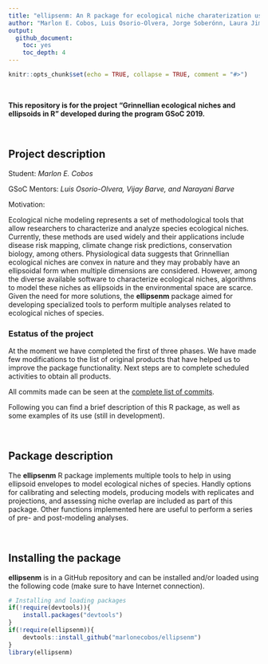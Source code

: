 ```yaml
---
title: "ellipsenm: An R package for ecological niche charaterization using ellipsoids"
author: "Marlon E. Cobos, Luis Osorio-Olvera, Jorge Soberónn, Laura Jiménez, A. Townsend Peterson, Vijay Barve, and Narayani Barve"
output:
  github_document:
    toc: yes
    toc_depth: 4
---
```


```r
knitr::opts_chunk$set(echo = TRUE, collapse = TRUE, comment = "#>")
```

<br>

**This repository is for the project "Grinnellian ecological niches and ellipsoids in R" developed during the program GSoC 2019.** 

<br>

## Project description

Student: *Marlon E. Cobos*

GSoC Mentors: *Luis Osorio-Olvera, Vijay Barve, and Narayani Barve*

Motivation:

Ecological niche modeling represents a set of methodological tools that allow researchers to characterize and analyze species ecological niches. Currently, these methods are used widely and their applications include disease risk mapping, climate change risk predictions, conservation biology, among others. Physiological data suggests that Grinnellian ecological niches are convex in nature and they may probably have an ellipsoidal form when multiple dimensions are considered. However, among the diverse available software to characterize ecological niches, algorithms to model these niches as ellipsoids in the environmental space are scarce. Given the need for more solutions, the **ellipsenm** package aimed for developing specialized tools to perform multiple analyses related to ecological niches of species.

### Estatus of the project

At the moment we have completed the first of three phases. We have made few modifications to the list of original products that have helped us to improve the package functionality. Next steps are to complete scheduled activities to obtain all products.

All commits made can be seen at the <a href="https://github.com/marlonecobos/ellipsenm/commits/master" target="_blank">complete list of commits</a>.

Following you can find a brief description of this R package, as well as some examples of its use (still in development).

<br>

## Package description

The **ellipsenm** R package implements multiple tools to help in using ellipsoid envelopes to model ecological niches of species. Handly options for calibrating and selecting models, producing models with replicates and projections, and assessing niche overlap are included as part of this package. Other functions implemented here are useful to perform a series of pre- and post-modeling analyses.

<br>

## Installing the package

**ellipsenm** is in a GitHub repository and can be installed and/or loaded using the following code (make sure to have Internet connection). 

```r
# Installing and loading packages
if(!require(devtools)){
    install.packages("devtools")
}
if(!require(ellipsenm)){
    devtools::install_github("marlonecobos/ellipsenm")
}
library(ellipsenm)
```

<br>
